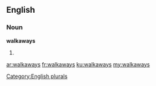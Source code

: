 ==English==

===Noun===
'''walkaways'''

# {{plural of|[[walkaway]]}}

[[Category:English plurals]]

[[ar:walkaways]]
[[fr:walkaways]]
[[ku:walkaways]]
[[my:walkaways]]